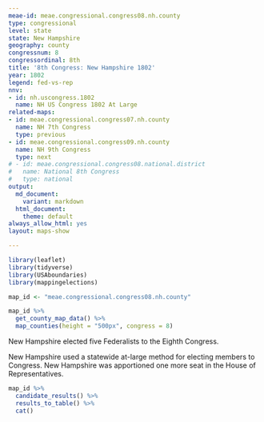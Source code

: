 ```yaml
---
meae-id: meae.congressional.congress08.nh.county
type: congressional
level: state
state: New Hampshire
geography: county
congressnum: 8
congressordinal: 8th
title: '8th Congress: New Hampshire 1802'
year: 1802
legend: fed-vs-rep
nnv:
- id: nh.uscongress.1802
  name: NH US Congress 1802 At Large
related-maps:
- id: meae.congressional.congress07.nh.county
  name: NH 7th Congress
  type: previous
- id: meae.congressional.congress09.nh.county
  name: NH 9th Congress
  type: next
# - id: meae.congressional.congress08.national.district
#   name: National 8th Congress
#   type: national
output:
  md_document:
    variant: markdown
  html_document:
    theme: default
always_allow_html: yes
layout: maps-show

---
```


```r
library(leaflet)
library(tidyverse)
library(USAboundaries)
library(mappingelections)

map_id <- "meae.congressional.congress08.nh.county"
```

<div class="map">

```r
map_id %>%
  get_county_map_data() %>%
  map_counties(height = "500px", congress = 8)
```

</div>

New Hampshire elected five Federalists to the Eighth Congress.

New Hampshire used a statewide at-large method for electing members to Congress. New Hampshire was apportioned one more seat in the House of Representatives.

<div class="results-table">

```r
map_id %>%
  candidate_results() %>%
  results_to_table() %>%
  cat()
```

</div>
